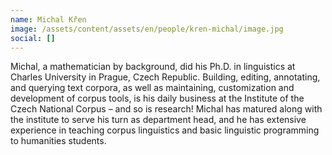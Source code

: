 ```yaml
---
name: Michal Křen
image: /assets/content/assets/en/people/kren-michal/image.jpg
social: []
---
```

Michal, a mathematician by background, did his Ph.D. in linguistics at Charles University in Prague, Czech Republic.  Building, editing, annotating, and querying text corpora, as well as maintaining, customization and development of corpus tools, is his daily business at the Institute of the Czech National Corpus – and so is research!  Michal has matured along with the institute to serve his turn as department head, and he has extensive experience in teaching corpus linguistics and basic linguistic programming to humanities students.
